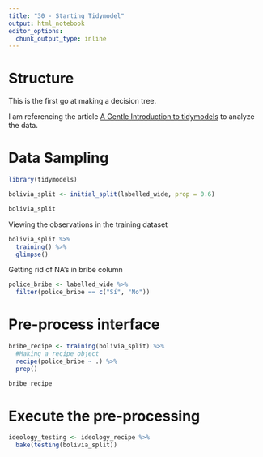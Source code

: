 ```yaml
---
title: "30 - Starting Tidymodel"
output: html_notebook
editor_options: 
  chunk_output_type: inline
---
```


# Structure
This is the first go at making a decision tree.

I am referencing the article [A Gentle Introduction to tidymodels](https://rviews.rstudio.com/2019/06/19/a-gentle-intro-to-tidymodels/) to analyze the data.

# Data Sampling
```r
library(tidymodels)
```

```r
bolivia_split <- initial_split(labelled_wide, prop = 0.6)

bolivia_split
```

Viewing the observations in the training dataset
```r
bolivia_split %>% 
  training() %>% 
  glimpse()
```

Getting rid of NA's in bribe column
```r
police_bribe <- labelled_wide %>% 
  filter(police_bribe == c("Sí", "No"))
```


# Pre-process interface
```r
bribe_recipe <- training(bolivia_split) %>% 
  #Making a recipe object
  recipe(police_bribe ~ .) %>% 
  prep()
```

```r
bribe_recipe
```

# Execute the pre-processing
```r
ideology_testing <- ideology_recipe %>% 
  bake(testing(bolivia_split))
```



